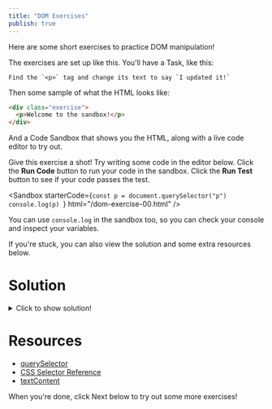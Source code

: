 ```yaml
---
title: "DOM Exercises"
publish: true
---
```


Here are some short exercises to practice DOM manipulation!

The exercises are set up like this. You'll have a Task, like this:

```
Find the `<p>` tag and change its text to say `I updated it!`
```

Then some sample of what the HTML looks like:

```html
<div class="exercise">
  <p>Welcome to the sandbox!</p>
</div>
```

And a Code Sandbox that shows you the HTML, along with a live code editor to try out.

Give this exercise a shot! Try writing some code in the editor below. Click the **Run Code** button to run your code in the sandbox. Click the **Run Test** button to see if your code passes the test.

<Sandbox
  starterCode={`const p = document.querySelector("p")
console.log(p)
  `}
  html="/dom-exercise-00.html"
/>

You can use `console.log` in the sandbox too, so you can check your console and inspect your variables.

If you're stuck, you can also view the solution and some extra resources below.

# Solution

<details>
  <summary>Click to show solution!</summary>

```javascript
const p = document.querySelector("p")
p.textContent = "I updated it!"
```

</details>

# Resources

- [querySelector](https://developer.mozilla.org/en-US/docs/Web/API/Document/querySelector)
- [CSS Selector Reference](https://www.w3schools.com/cssref/css_selectors.asp)
- [textContent](https://developer.mozilla.org/en-US/docs/Web/API/Node/textContent)

When you're done, click Next below to try out some more exercises!
